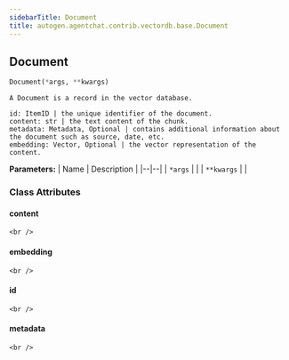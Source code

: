 ```yaml
---
sidebarTitle: Document
title: autogen.agentchat.contrib.vectordb.base.Document
---
```

<h2 id="autogen.agentchat.contrib.vectordb.base.Document" class="doc doc-heading">
    <code class="doc-symbol doc-symbol-heading doc-symbol-class"></code>
    <span class="doc doc-object-name doc-class-name">Document</span>
    <a href="#autogen.agentchat.contrib.vectordb.base.Document" class="headerlink" title="Permanent link"></a>
</h2>

```python
Document(*args, **kwargs)
```

    A Document is a record in the vector database.
    
    id: ItemID | the unique identifier of the document.
    content: str | the text content of the chunk.
    metadata: Metadata, Optional | contains additional information about the document such as source, date, etc.
    embedding: Vector, Optional | the vector representation of the content.

<b>Parameters:</b>
| Name | Description |
|--|--|
| `*args` |  |
| `**kwargs` |  |

### Class Attributes

<code class="doc-symbol doc-symbol-heading doc-symbol-attribute"></code>
#### content
<a href="#autogen.agentchat.contrib.vectordb.base.Document.content" class="headerlink" title="Permanent link"></a>

    <br />

<code class="doc-symbol doc-symbol-heading doc-symbol-attribute"></code>
#### embedding
<a href="#autogen.agentchat.contrib.vectordb.base.Document.embedding" class="headerlink" title="Permanent link"></a>

    <br />

<code class="doc-symbol doc-symbol-heading doc-symbol-attribute"></code>
#### id
<a href="#autogen.agentchat.contrib.vectordb.base.Document.id" class="headerlink" title="Permanent link"></a>

    <br />

<code class="doc-symbol doc-symbol-heading doc-symbol-attribute"></code>
#### metadata
<a href="#autogen.agentchat.contrib.vectordb.base.Document.metadata" class="headerlink" title="Permanent link"></a>

    <br />